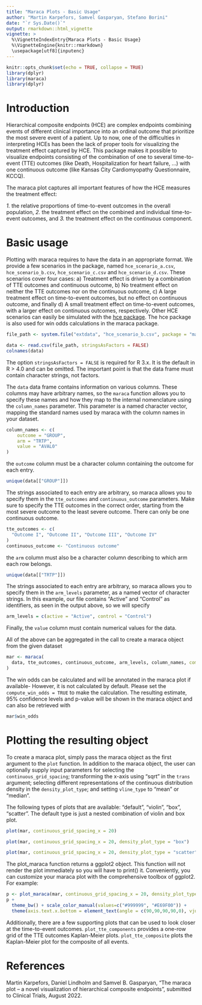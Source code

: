 ```yaml
---
title: "Maraca Plots - Basic Usage"
author: "Martin Karpefors, Samvel Gasparyan, Stefano Borini"
date: "`r Sys.Date()`"
output: rmarkdown::html_vignette
vignette: >
  %\VignetteIndexEntry{Maraca Plots - Basic Usage}
  %\VignetteEngine{knitr::rmarkdown}
  \usepackage[utf8]{inputenc}
---
```


```r
knitr::opts_chunk$set(echo = TRUE, collapse = TRUE)
library(dplyr)
library(maraca)
library(dplyr)
```

# Introduction

Hierarchical composite endpoints (HCE) are complex endpoints combining events
of different clinical importance into an ordinal outcome that prioritize the
most severe event of a patient. Up to now, one of the difficulties in
interpreting HCEs has been the lack of proper tools for visualizing the
treatment effect captured by HCE. This package makes it possible to visualize
endpoints consisting of the combination of one to several time-to-event (TTE)
outcomes (like Death, Hospitalization for heart failure, …) with one continuous
outcome (like Kansas City Cardiomyopathy Questionnaire, KCCQ).

The maraca plot captures all important features of how the HCE measures the
treatment effect:

*1.* the relative proportions of time-to-event outcomes in the overall population,
*2.* the treatment effect on the combined and individual time-to-event outcomes, and
*3.* the treatment effect on the continuous component.


# Basic usage

Plotting with maraca requires to have the data in an appropriate format.
We provide a few scenarios in the package, named `hce_scenario_a.csv`,
`hce_scenario_b.csv`, `hce_scenario_c.csv` and `hce_scenario_d.csv`. These scenarios cover four cases: a) Treatment effect is driven by a combination of TTE outcomes and continuous outcome, b) No treatment effect on neither the TTE outcomes nor on the continuous outcome, c) A large treatment effect on time-to-event outcomes, but no effect on continuous outcome, and finally d) A small treatment effect on time-to-event outcomes, with a larger effect on continuous outcomes, respectively.
Other HCE scenarios can easily be simulated with the [hce package](https://github.com/Samve/hce). The hce package is also used for win odds calculations in the maraca package.

```r
file_path <- system.file("extdata", "hce_scenario_b.csv", package = "maraca")

data <- read.csv(file_path, stringsAsFactors = FALSE)
colnames(data)
```

The option `stringsAsFactors = FALSE` is required for R 3.x. It is the
default in R > 4.0 and can be omitted. The important point is that the
data frame must contain character strings, not factors.

The `data` data frame contains information on various columns. These columns
may have arbitrary names, so the `maraca` function allows you to specify
these names and how they map to the internal nomenclature using the
`column_names` parameter. This parameter is a named character vector, mapping
the standard names used by maraca with the column names in your dataset.

```r
column_names <- c(
    outcome = "GROUP",
    arm = "TRTP",
    value = "AVAL0"
)
```

the `outcome` column must be a character column containing the outcome
for each entry.

```r
unique(data[["GROUP"]])
```

The strings associated to each entry are arbitrary, so maraca
allows you to specify them in the `tte_outcomes` and `continuous_outcome`
parameters. Make sure to specify the TTE outcomes in the correct order, starting from the most severe outcome to the least severe outcome. There can only be one continuous outcome.

```r
tte_outcomes <- c(
  "Outcome I", "Outcome II", "Outcome III", "Outcome IV"
)
continuous_outcome <- "Continuous outcome"
```

the `arm` column must also be a character column describing to which arm
each row belongs.

```r
unique(data[["TRTP"]])
```

The strings associated to each entry are arbitrary, so maraca
allows you to specify them in the `arm_levels` parameter, as a named
vector of character strings. In this example, our file contains "Active"
and "Control" as identifiers, as seen in the output above, so we will specify

```r
arm_levels = c(active = "Active", control = "Control")
```

Finally, the `value` column must contain numerical values for the data.

All of the above can be aggregated in the call to create a maraca object from
the given dataset

```r
mar <- maraca(
  data, tte_outcomes, continuous_outcome, arm_levels, column_names, compute_win_odds = TRUE
)
```

The win odds can be calculated and will be annotated in the maraca plot if available- However, it is not calculated by default. Please set the `compute_win_odds = TRUE` to make the calculation. The resulting estimate, 95% confidence levels and p-value will be shown in the maraca object and can also be retrieved with

```r
mar$win_odds
```


# Plotting the resulting object

To create a maraca plot, simply pass the maraca object as the first argument to the `plot` function. In addition to the maraca object, the user can optionally supply input parameters for selecting the `continuous_grid_spacing`; transforming the x-axis using "sqrt" in the `trans` argument; selecting different representations of the continuous distribution density in the `density_plot_type`; and setting `vline_type` to "mean" or "median".

The following types of plots that are available: "default", "violin", "box", "scatter". The default type is just a nested combination of violin and box plot.

```r
plot(mar, continuous_grid_spacing_x = 20)
```

```r
plot(mar, continuous_grid_spacing_x = 20, density_plot_type = "box")
```

```r
plot(mar, continuous_grid_spacing_x = 20, density_plot_type = "scatter", vline_type = "mean")
```

The plot_maraca function returns a ggplot2 object. This function will not render the plot immediately so you will have to print() it.
Conveniently, you can customize your maraca plot with the comprehensive toolbox of ggplot2. For example:

```r
p <- plot_maraca(mar, continuous_grid_spacing_x = 20, density_plot_type = "scatter", vline_type = "mean")
p +
  theme_bw() + scale_color_manual(values=c("#999999", "#E69F00")) +
  theme(axis.text.x.bottom = element_text(angle = c(90,90,90,90,0), vjust = 0.5, hjust = 0.5))
```


Additionally, there are a few supporting plots that can be used to look closer at the time-to-event outcomes.
`plot_tte_components` provides a one-row grid of the TTE outcomes Kaplan-Meier plots.
`plot_tte_composite` plots the Kaplan-Meier plot for the composite of all events.


# References

Martin Karpefors, Daniel Lindholm and Samvel B. Gasparyan, "The maraca plot -- a novel visualization of hierarchical composite endpoints", submitted to Clinical Trials, August 2022.

